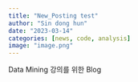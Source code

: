 ```yaml
---
title: "New_Posting test"
author: "Sin dong hun"
date: "2023-03-14"
categories: [news, code, analysis]
image: "image.png"
---
```


Data Mining 강의를 위한 Blog
